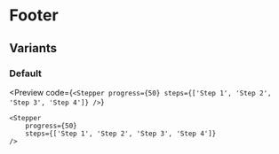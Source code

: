 # Footer


## Variants

### Default

<Preview
    code={`
        <Stepper
            progress={50}
            steps={['Step 1', 'Step 2', 'Step 3', 'Step 4']}
        />
    `}
>
    <Stepper
        progress={50}
        steps={['Step 1', 'Step 2', 'Step 3', 'Step 4']}
    />
</Preview>
